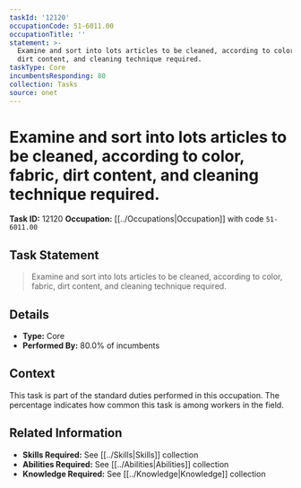 ```yaml
---
taskId: '12120'
occupationCode: 51-6011.00
occupationTitle: ''
statement: >-
  Examine and sort into lots articles to be cleaned, according to color, fabric,
  dirt content, and cleaning technique required.
taskType: Core
incumbentsResponding: 80
collection: Tasks
source: onet
---
```

# Examine and sort into lots articles to be cleaned, according to color, fabric, dirt content, and cleaning technique required.

**Task ID:** 12120
**Occupation:** [[../Occupations|Occupation]] with code `51-6011.00`

## Task Statement

> Examine and sort into lots articles to be cleaned, according to color, fabric, dirt content, and cleaning technique required.

## Details

- **Type:** Core
- **Performed By:** 80.0% of incumbents

## Context

This task is part of the standard duties performed in this occupation. The percentage indicates how common this task is among workers in the field.

## Related Information

- **Skills Required:** See [[../Skills|Skills]] collection
- **Abilities Required:** See [[../Abilities|Abilities]] collection
- **Knowledge Required:** See [[../Knowledge|Knowledge]] collection
